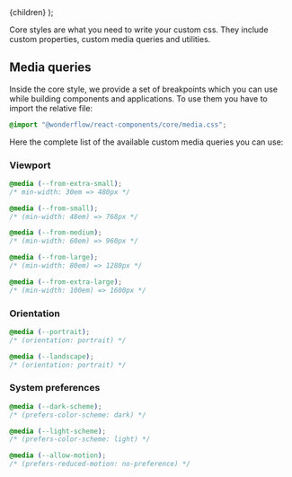 
  <MdxLayout title="Global styles" description="Global styles on the rescue">
    {children}
  </MdxLayout>
);

Core styles are what you need to write your custom css. They include custom properties, custom media queries and utilities.

## Media queries

Inside the core style, we provide a set of breakpoints which you can use while building components and applications. To use them you have to import the relative file:

```css
@import "@wonderflow/react-components/core/media.css";
```

Here the complete list of the available custom media queries you can use:

### Viewport

```css
@media (--from-extra-small);
/* min-width: 30em => 480px */

@media (--from-small);
/* (min-width: 48em) => 768px */

@media (--from-medium);
/* (min-width: 60em) => 960px */

@media (--from-large);
/* (min-width: 80em) => 1280px */

@media (--from-extra-large);
/* (min-width: 100em) => 1600px */
```

### Orientation

```css
@media (--portrait);
/* (orientation: portrait) */

@media (--landscape);
/* (orientation: portrait) */
```

### System preferences

```css
@media (--dark-scheme);
/* (prefers-color-scheme: dark) */

@media (--light-scheme);
/* (prefers-color-scheme: light) */

@media (--allow-motion);
/* (prefers-reduced-motion: no-preference) */
```

